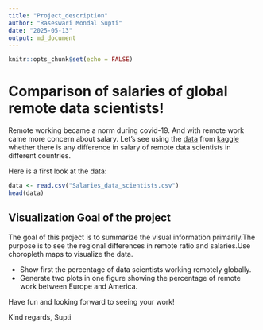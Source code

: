 ```yaml
---
title: "Project_description"
author: "Raseswari Mondal Supti"
date: "2025-05-13"
output: md_document
---
```


```r
knitr::opts_chunk$set(echo = FALSE)
```

# Comparison of salaries of global remote data scientists!

Remote working became a norm during covid-19. And with remote work came more concern about salary. Let's see using the [data](https://github.com/Dr-Eberle-Zentrum/Data-projects-with-R-and-GitHub/blob/main/Projects/Supti7/Salaries_data_scientists.csv) from
[kaggle](https://www.kaggle.com/datasets/abhinavshaw09/data-science-job-salaries-2024?resource=download) 
whether there is any difference in salary of remote data scientists in different countries.

Here is a first look at the data:

```r
data <- read.csv("Salaries_data_scientists.csv")
head(data)
```

## Visualization Goal of the project

The goal of this project is to summarize the visual information primarily.The purpose is to see the regional differences in remote ratio and salaries.Use choropleth maps to visualize the data.

- Show first the percentage of data scientists working remotely globally.
- Generate two plots in one figure showing the percentage of remote work between Europe and America.


Have fun and looking forward to seeing your work!

Kind regards,
Supti
